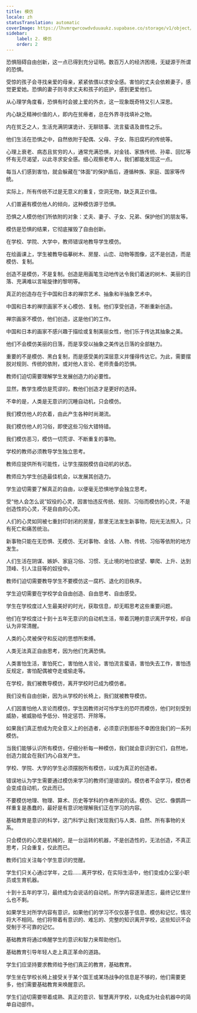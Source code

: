 ```yaml
---
title: 模仿
locale: zh
statusTranslation: automatic
coverImage: https://lhvmrqwrcowdvduuaukz.supabase.co/storage/v1/object/public/strapi-uploads/small_cover-educacion-fundamental.webp-2d51a7828a2b1309555be27f7e2a61a0.webp
sidebar:
    label: 2. 模仿
    order: 2
---
```

恐惧阻碍自由创新，这一点已得到充分证明。数百万人的经济困境，无疑源于所谓的恐惧。

受惊的孩子会寻找亲爱的母亲，紧紧依偎以求安全感。害怕的丈夫会依赖妻子，感觉更爱她。恐惧的妻子则寻求丈夫和孩子的庇护，感到更爱他们。

从心理学角度看，恐惧有时会披上爱的外衣，这一现象既奇特又引人深思。

内心缺乏精神价值的人，即内在贫瘠者，总在外界寻找填补之物。

内在贫乏之人，生活充满阴谋诡计、无聊琐事、流言蜚语及兽性之乐。

他们生活在恐惧之中，自然依附于配偶、父母、子女、陈旧腐朽的传统等。

心理上衰老、病态且贫穷的人，通常充满恐惧，对金钱、家族传统、孙辈、回忆等怀有无尽渴望，以此寻求安全感。细心观察老年人，我们都能发现这一点。

每当人们感到害怕，就会躲藏在“体面”的保护盾后，遵循种族、家庭、国家等传统。

实际上，所有传统不过是无意义的重复，空洞无物，缺乏真正价值。

人们普遍有模仿他人的倾向，这种模仿源于恐惧。

恐惧之人模仿他们所依附的对象：丈夫、妻子、子女、兄弟、保护他们的朋友等。

模仿是恐惧的结果，它彻底摧毁了自由创新。

在学校、学院、大学中，教师错误地教导学生模仿。

在绘画课上，学生被教导临摹树木、房屋、山峦、动物等图像，这不是创造，而是模仿、复制。

创造不是模仿，不是复制。创造是用画笔生动地传达令我们着迷的树木、美丽的日落、充满难以言喻旋律的黎明等。

真正的创造存在于中国和日本的禅宗艺术、抽象和半抽象艺术中。

中国和日本的禅宗画家不关心模仿、复制。他们享受创造，不断重新创造。

禅宗画家不模仿，他们创造，这是他们的工作。

中国和日本的画家不感兴趣于描绘或复制美丽女性，他们乐于传达其抽象之美。

他们不会模仿美丽的日落，而是享受以抽象之美传达日落的全部魅力。

重要的不是模仿、黑白复制，而是感受美的深层意义并懂得传达它。为此，需要摆脱对规则、传统的依附，或对他人言论、老师责备的恐惧。

教师们迫切需要理解学生发展创造力的必要性。

显然，教学生模仿是荒谬的，教他们创造才是更好的选择。

不幸的是，人类是无意识的沉睡自动机，只会模仿。

我们模仿他人的衣着，由此产生各种时尚潮流。

我们模仿他人的习俗，即使这些习俗大错特错。

我们模仿恶习，模仿一切荒谬、不断重复的事物。

学校的教师必须教导学生独立思考。

教师应提供所有可能性，让学生摆脱模仿自动机的状态。

教师应为学生创造最佳机会，以发展其创造力。

学生迫切需要了解真正的自由，以便毫无恐惧地学会独立思考。

受“他人会怎么说”奴役的心灵，因害怕违反传统、规则、习俗而模仿的心灵，不是创造性的心灵，不是自由的心灵。

人们的心灵如同被七重封印封闭的房屋，那里无法发生新事物，阳光无法照入，只有死亡和痛苦统治。

新事物只能在无恐惧、无模仿、无对事物、金钱、人物、传统、习俗等依附的地方发生。

人们生活在阴谋、嫉妒、家庭习俗、习惯、无止境的地位欲望、攀爬、上升、达到顶峰、引人注目等的奴役中。

教师们迫切需要教导学生不要模仿这一腐朽、退化的旧秩序。

学生迫切需要在学校学会自由创造、自由思考、自由感受。

学生在学校度过人生最美好的时光，获取信息，却无暇思考这些重要问题。

他们在学校度过十到十五年无意识的自动机生活，带着沉睡的意识离开学校，却自认为非常清醒。

人类的心灵被保守和反动的思想所束缚。

人类无法真正自由思考，因为他们充满恐惧。

人类害怕生活，害怕死亡，害怕他人言论，害怕流言蜚语，害怕失去工作，害怕违反规定，害怕配偶被夺走或偷走等。

在学校，我们被教导模仿，离开学校时已成为模仿者。

我们没有自由创新，因为从学校的长椅上，我们就被教导模仿。

人们因害怕他人言论而模仿，学生因教师对可怜学生的恐吓而模仿，他们时刻受到威胁，被威胁给予低分、特定惩罚、开除等。

如果我们真正想成为完全意义上的创造者，必须意识到那些不幸困住我们的一系列模仿。

当我们能够认识所有模仿，仔细分析每一种模仿，我们就会意识到它们，自然地，创造力就会在我们内心自发产生。

学校、学院、大学的学生必须摆脱所有模仿，以成为真正的创造者。

错误地认为学生需要通过模仿来学习的教师们是错误的。模仿者不会学习，模仿者会变成自动机，仅此而已。

不要模仿地理、物理、算术、历史等学科的作者所说的话。模仿、记忆、像鹦鹉一样重复是愚蠢的，最好是有意识地理解我们正在学习的内容。

基础教育是意识的科学，这门科学让我们发现我们与人类、自然、所有事物的关系。

只会模仿的心灵是机械的，是一台运转的机器，不是创造性的，无法创造，不真正思考，只会重复，仅此而已。

教师们应关注每个学生意识的觉醒。

学生们只关心通过学年，之后……离开学校，在实际生活中，他们变成办公室小职员或生育机器。

十到十五年的学习，最终成为会说话的自动机，所学内容逐渐遗忘，最终记忆里什么也不剩。

如果学生对所学内容有意识，如果他们的学习不仅仅基于信息、模仿和记忆，情况将大不相同。他们将带着有意识的、难忘的、完整的知识离开学校，这些知识不会受制于不可靠的记忆。

基础教育将通过唤醒学生的意识和智力来帮助他们。

基础教育引导年轻人走上真正革命的道路。

学生们应坚持要求教师给予他们真正的教育，基础教育。

学生坐在学校长椅上接受关于某个国王或某场战争的信息是不够的，他们需要更多，他们需要基础教育来唤醒意识。

学生们迫切需要带着成熟、真正的意识、智慧离开学校，以免成为社会机器中的简单自动部件。
